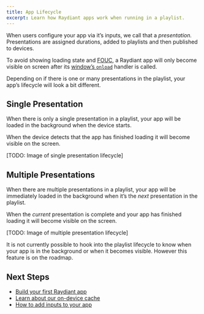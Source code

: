 ```yaml
---
title: App Lifecycle
excerpt: Learn how Raydiant apps work when running in a playlist.
---
```


When users configure your app via it’s inputs, we call that a _presentation._ Presentations are assigned durations, added to playlists and then published to devices.

To avoid showing loading state and [FOUC](https://en.wikipedia.org/wiki/Flash_of_unstyled_content), a Raydiant app will only become visible on screen after its [window’s `onload`](https://developer.mozilla.org/en-US/docs/Web/API/GlobalEventHandlers/onload) handler is called.

Depending on if there is one or many presentations in the playlist, your app’s lifecycle will look a bit different.

## Single Presentation

When there is only a single presentation in a playlist, your app will be loaded in the background when the device starts.

When the device detects that the app has finished loading it will become visible on the screen.

[TODO: Image of single presentation lifecycle]

## Multiple Presentations

When there are multiple presentations in a playlist, your app will be immediately loaded in the background when it’s the _next_ presentation in the playlist.

When the _current_ presentation is complete and your app has finished loading it will become visible on the screen.

[TODO: Image of multiple presentation lifecycle]

<aside>
  It is not currently possible to hook into the playlist lifecycle to know when
  your app is in the background or when it becomes visible. However this feature
  is on the roadmap.
</aside>

## Next Steps

- [Build your first Raydiant app](/docs/get-started/build-an-app)
- [Learn about our on-device cache](/docs/get-started/offline-support)
- [How to add inputs to your app](/docs/inputs)
